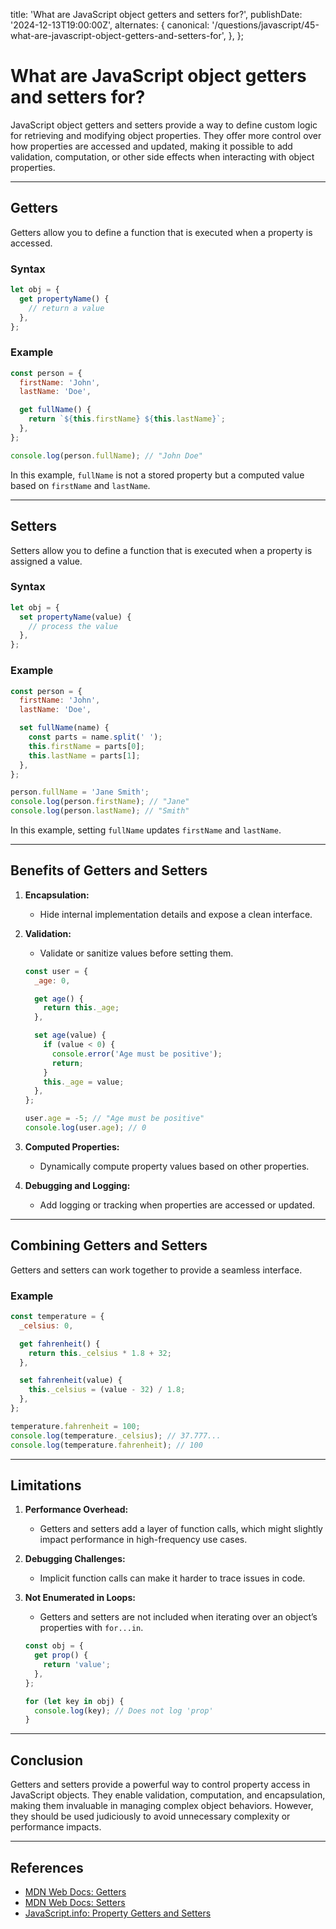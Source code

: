 
  title: 'What are JavaScript object getters and setters for?',
  publishDate: '2024-12-13T19:00:00Z',
  alternates: {
    canonical:
      '/questions/javascript/45-what-are-javascript-object-getters-and-setters-for',
  },
};

# What are JavaScript object getters and setters for?

JavaScript object getters and setters provide a way to define custom logic for retrieving and modifying object properties. They offer more control over how properties are accessed and updated, making it possible to add validation, computation, or other side effects when interacting with object properties.

---

## **Getters**

Getters allow you to define a function that is executed when a property is accessed.

### Syntax

```javascript
let obj = {
  get propertyName() {
    // return a value
  },
};
```

### Example

```javascript
const person = {
  firstName: 'John',
  lastName: 'Doe',

  get fullName() {
    return `${this.firstName} ${this.lastName}`;
  },
};

console.log(person.fullName); // "John Doe"
```

In this example, `fullName` is not a stored property but a computed value based on `firstName` and `lastName`.

---

## **Setters**

Setters allow you to define a function that is executed when a property is assigned a value.

### Syntax

```javascript
let obj = {
  set propertyName(value) {
    // process the value
  },
};
```

### Example

```javascript
const person = {
  firstName: 'John',
  lastName: 'Doe',

  set fullName(name) {
    const parts = name.split(' ');
    this.firstName = parts[0];
    this.lastName = parts[1];
  },
};

person.fullName = 'Jane Smith';
console.log(person.firstName); // "Jane"
console.log(person.lastName); // "Smith"
```

In this example, setting `fullName` updates `firstName` and `lastName`.

---

## **Benefits of Getters and Setters**

1. **Encapsulation:**

   - Hide internal implementation details and expose a clean interface.

2. **Validation:**

   - Validate or sanitize values before setting them.

   ```javascript
   const user = {
     _age: 0,

     get age() {
       return this._age;
     },

     set age(value) {
       if (value < 0) {
         console.error('Age must be positive');
         return;
       }
       this._age = value;
     },
   };

   user.age = -5; // "Age must be positive"
   console.log(user.age); // 0
   ```

3. **Computed Properties:**

   - Dynamically compute property values based on other properties.

4. **Debugging and Logging:**
   - Add logging or tracking when properties are accessed or updated.

---

## **Combining Getters and Setters**

Getters and setters can work together to provide a seamless interface.

### Example

```javascript
const temperature = {
  _celsius: 0,

  get fahrenheit() {
    return this._celsius * 1.8 + 32;
  },

  set fahrenheit(value) {
    this._celsius = (value - 32) / 1.8;
  },
};

temperature.fahrenheit = 100;
console.log(temperature._celsius); // 37.777...
console.log(temperature.fahrenheit); // 100
```

---

## **Limitations**

1. **Performance Overhead:**

   - Getters and setters add a layer of function calls, which might slightly impact performance in high-frequency use cases.

2. **Debugging Challenges:**

   - Implicit function calls can make it harder to trace issues in code.

3. **Not Enumerated in Loops:**

   - Getters and setters are not included when iterating over an object’s properties with `for...in`.

   ```javascript
   const obj = {
     get prop() {
       return 'value';
     },
   };

   for (let key in obj) {
     console.log(key); // Does not log 'prop'
   }
   ```

---

## **Conclusion**

Getters and setters provide a powerful way to control property access in JavaScript objects. They enable validation, computation, and encapsulation, making them invaluable in managing complex object behaviors. However, they should be used judiciously to avoid unnecessary complexity or performance impacts.

---

## **References**

- [MDN Web Docs: Getters](https://developer.mozilla.org/en-US/docs/Web/JavaScript/Reference/Functions/get)
- [MDN Web Docs: Setters](https://developer.mozilla.org/en-US/docs/Web/JavaScript/Reference/Functions/set)
- [JavaScript.info: Property Getters and Setters](https://javascript.info/property-accessors)

<GithubEdit link='/questions/javascript/45-what-are-javascript-object-getters-and-setters-for/page.mdx' />
